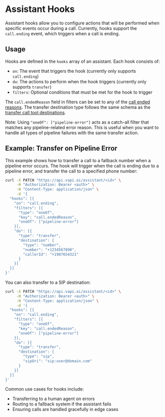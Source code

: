 # Assistant Hooks

Assistant hooks allow you to configure actions that will be performed when specific events occur during a call. Currently, hooks support the `call.ending` event, which triggers when a call is ending.

## Usage

Hooks are defined in the `hooks` array of an assistant. Each hook consists of:

- `on`: The event that triggers the hook (currently only supports `call.ending`)
- `do`: The actions to perform when the hook triggers (currently only supports `transfer`)
- `filters`: Optional conditions that must be met for the hook to trigger

The `call.endedReason` field in filters can be set to any of the [call ended reasons](https://docs.vapi.ai/api-reference/calls/get#response.body.endedReason). The transfer destination type follows the same schema as the [transfer call tool destinations](https://docs.vapi.ai/api-reference/tools/create#request.body.transferCall.destinations).

Note: Using `"oneOf": ["pipeline-error"]` acts as a catch-all filter that matches any pipeline-related error reason. This is useful when you want to handle all types of pipeline failures with the same transfer action.

## Example: Transfer on Pipeline Error

This example shows how to transfer a call to a fallback number when a pipeline error occurs. The hook will trigger when the call is ending due to a pipeline error, and transfer the call to a specified phone number:

```bash
curl -X PATCH "https://api.vapi.ai/assistant/<id>" \
     -H "Authorization: Bearer <auth>" \
     -H "Content-Type: application/json" \
     -d '{
  "hooks": [{
    "on": "call.ending",
    "filters": [{
      "type": "oneOf",
      "key": "call.endedReason",
      "oneOf": ["pipeline-error"]
    }],
    "do": [{
      "type": "transfer",
      "destination": {
        "type": "number",
        "number": "+1234567890",
        "callerId": "+1987654321"
      }
    }]
  }]
}'
```

You can also transfer to a SIP destination:

```bash
curl -X PATCH "https://api.vapi.ai/assistant/<id>" \
     -H "Authorization: Bearer <auth>" \
     -H "Content-Type: application/json" \
     -d '{
  "hooks": [{
    "on": "call.ending",
    "filters": [{
      "type": "oneOf",
      "key": "call.endedReason",
      "oneOf": ["pipeline-error"]
    }],
    "do": [{
      "type": "transfer",
      "destination": {
        "type": "sip",
        "sipUri": "sip:user@domain.com"
      }
    }]
  }]
}'
```

Common use cases for hooks include:
- Transferring to a human agent on errors
- Routing to a fallback system if the assistant fails
- Ensuring calls are handled gracefully in edge cases